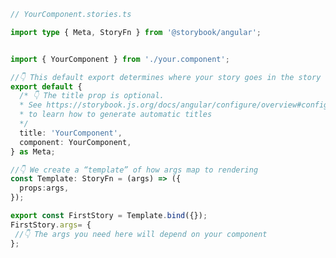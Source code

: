 ```ts
// YourComponent.stories.ts

import type { Meta, StoryFn } from '@storybook/angular';


import { YourComponent } from './your.component';

//👇 This default export determines where your story goes in the story list
export default {
  /* 👇 The title prop is optional.
  * See https://storybook.js.org/docs/angular/configure/overview#configure-story-loading
  * to learn how to generate automatic titles
  */
  title: 'YourComponent',
  component: YourComponent,
} as Meta;

//👇 We create a “template” of how args map to rendering
const Template: StoryFn = (args) => ({
  props:args,
});

export const FirstStory = Template.bind({});
FirstStory.args= {
 //👇 The args you need here will depend on your component
};
```